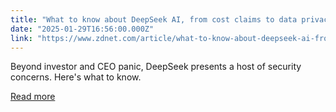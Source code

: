 ```yaml
---
title: "What to know about DeepSeek AI, from cost claims to data privacy"
date: "2025-01-29T16:56:00.000Z"
link: "https://www.zdnet.com/article/what-to-know-about-deepseek-ai-from-cost-claims-to-data-privacy/"
---
```


Beyond investor and CEO panic, DeepSeek presents a host of security concerns. Here's what to know.

[Read more](https://www.zdnet.com/article/what-to-know-about-deepseek-ai-from-cost-claims-to-data-privacy/)
